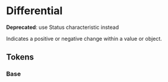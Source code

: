 
<Meta title="Theme/Characteristics/Differential" />

# Differential

**Deprecated**: use Status characteristic instead

Indicates a positive or negative change within a value or object.

## Tokens

### Base

<Canvas>
  <Story name="Base">
    <DocGrid>
      <ColorBlock colorVar="--salt-differential-positive-foreground" />
      <ColorBlock colorVar="--salt-differential-negative-foreground" />
    </DocGrid>
  </Story>
</Canvas>
